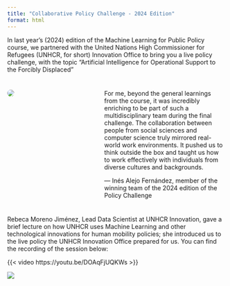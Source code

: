 ```yaml
---
title: "Collaborative Policy Challenge - 2024 Edition"
format: html
---
```


In last year’s (2024) edition of the Machine Learning for Public Policy course, we partnered with the United Nations High Commissioner for Refugees (UNHCR, for short) Innovation Office to bring you a live policy challenge, with the topic “Artificial Intelligence for Operational Support to the Forcibly Displaced”

::::: policy-challenge-winner-container
::: image-container
![](assets/policy-challenge-winner.jpeg){fig-align="left"}
:::

<div>

<p class="policy-challenge-quote">

For me, beyond the general learnings from the course, it was incredibly enriching to be part of such a multidisciplinary team during the final challenge. The collaboration between people from social sciences and computer science truly mirrored real-world work environments. It pushed us to think outside the box and taught us how to work effectively with individuals from diverse cultures and backgrounds.

</p>

<p class="policy-challenge-quote">

— Inés Alejo Fernández, member of the winning team of the 2024 edition of the Policy Challenge

</p>

</div>
:::::

Rebeca Moreno Jiménez, Lead Data Scientist at UNHCR Innovation, gave a brief lecture on how UNHCR uses Machine Learning and other technological innovations for human mobility policies; she introduced us to the live policy the UNHCR Innovation Office prepared for us. You can find the recording of the session below:

{{< video https://youtu.be/DOAqFjUQKWs >}}

![](assets/policy_challenge_banner2.png){fig-align="center"}

```{=html}
<style>
.policy-challenge-winner-container .image-container img {
    border-radius: 50%;
}

.policy-challenge-quote {
    font-style: italic;
}

.policy-challenge-winner-container .image-container {
    max-width: 200px;
}

@media screen and (min-width: 600px) {
    .policy-challenge-winner-container {
        display: flex;
        gap: 24px;
        margin: 24px 0;
    }
    
    .policy-challenge-winner-container .image-container {
        min-width: 200px;
    }
}
</style>
```
